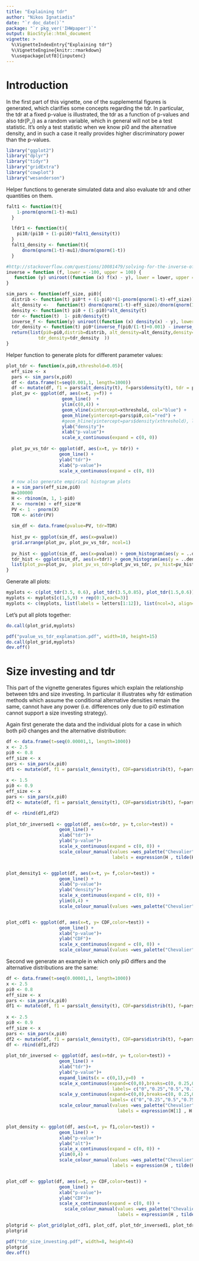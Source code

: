 ```yaml
---
title: "Explaining tdr"
author: "Nikos Ignatiadis"
date: "`r doc_date()`"
package: "`r pkg_ver('IHWpaper')`"
output: BiocStyle::html_document
vignette: >
  %\VignetteIndexEntry{"Explaining tdr"}
  %\VignetteEngine{knitr::rmarkdown}
  %\usepackage[utf8]{inputenc}
---
```


# Introduction
In the first part of this vignette, one of the supplemental figures is generated, which clarifies some concepts regarding the tdr. In particular, the tdr at a fixed p-value is illustrated, the tdr as a function of p-values and also tdr(P_i) as a random variable, which in general will not be a test statistic. It's only a test statistic when we know pi0 and the alternative density, and in such a case it really provides higher discriminatory power than the p-values.


```r
library("ggplot2")
library("dplyr")
library("tidyr")
library("gridExtra")
library("cowplot")
library("wesanderson")
```

Helper functions to generate simulated data and also evaluate tdr and other quantities on them.
```r
falt1 <- function(t){
    1-pnorm(qnorm(1-t)-mu1)
  }

  lfdr1 <- function(t){
    pi10/(pi10 + (1-pi10)*falt1_density(t))
  }
  falt1_density <- function(t){
      dnorm(qnorm(1-t)-mu1)/dnorm(qnorm(1-t))
  }

#http://stackoverflow.com/questions/10081479/solving-for-the-inverse-of-a-function-in-r
inverse = function (f, lower = -100, upper = 100) {
   function (y) uniroot((function (x) f(x) - y), lower = lower, upper = upper)[1]$roo
}

sim_pars <- function(eff_size, pi0){
  distrib <- function(t) pi0*t + (1-pi0)*(1-pnorm(qnorm(1-t)-eff_size))
  alt_density <-   function(t) dnorm(qnorm(1-t)-eff_size)/dnorm(qnorm(1-t))
  density <- function(t) pi0 + (1-pi0)*alt_density(t)
  tdr <- function(t)  1- pi0/density(t)
  inverse_f <- function(y) uniroot((function (x) density(x) - y), lower = 0.001, upper = 0.999)[1]$root
  tdr_density <- function(t) pi0*(inverse_f(pi0/(1-t)+0.001) - inverse_f(pi0/(1-t)-0.001))/0.002
  return(list(pi0=pi0,distrib=distrib, alt_density=alt_density,density=density, tdr=tdr, inverse_f=inverse_f,
            tdr_density=tdr_density  ))
}

````

Helper function to generate plots for different parameter values:
```r
plot_tdr <- function(x,pi0,xthreshold=0.05){
  eff_size <- x
  pars <- sim_pars(x,pi0)
  df <- data.frame(t=seq(0.001,1, length=1000))
  df <- mutate(df, f1 = pars$alt_density(t), f=pars$density(t), tdr = pars$tdr(t))
  plot_pv <- ggplot(df, aes(x=t, y=f)) + 
                     geom_line()  + 
                     ylim(c(0,4)) + 
                     geom_vline(xintercept=xthreshold, col="blue") + 
                     geom_hline(yintercept=pars$pi0,col="red") +
                     #geom_hline(yintercept=pars$density(xthreshold), linetype=2)+
                     ylab("density")+
                     xlab("p-value")+
                     scale_x_continuous(expand = c(0, 0)) 
  
  plot_pv_vs_tdr <- ggplot(df, aes(x=t, y= tdr)) + 
                    geom_line() +
                    ylab("tdr")+
                    xlab("p-value")+
                    scale_x_continuous(expand = c(0, 0)) 
  
  # now also generate empirical histogram plots
  a = sim_pars(eff_size,pi0)
  m=100000
  H <- rbinom(m, 1, 1-pi0)
  X <- rnorm(m) + eff_size*H
  PV <- 1 - pnorm(X)
  TDR <- a$tdr(PV)
  
  sim_df <- data.frame(pvalue=PV, tdr=TDR)
  
  hist_pv <- ggplot(sim_df, aes(x=pvalue))
  grid.arrange(plot_pv, plot_pv_vs_tdr, ncol=1)
  
  pv_hist <- ggplot(sim_df, aes(x=pvalue)) + geom_histogram(aes(y = ..density..),binwidth=0.036, colour = "darkgreen", fill = "white") + xlab("p-value")
  tdr_hist <- ggplot(sim_df, aes(x=tdr)) + geom_histogram(aes(y = ..density..),binwidth=0.036, colour = "darkgreen", fill = "white") + xlab("tdr")
  list(plot_pv=plot_pv,  plot_pv_vs_tdr=plot_pv_vs_tdr, pv_hist=pv_hist, tdr_hist=tdr_hist)
}
```
Generate all plots:
```r
myplots <- c(plot_tdr(3.5, 0.6), plot_tdr(3.5,0.85), plot_tdr(1.5,0.6))
myplots <- myplots[c(1,5,9) + rep(0:3,each=3)]
myplots <- c(myplots, list(labels = letters[1:12]), list(ncol=3, align="hv"))
```

Let's put all plots together:
```r
do.call(plot_grid,myplots)
```

```r
pdf("pvalue_vs_tdr_explanation.pdf", width=10, height=15)
do.call(plot_grid,myplots)
dev.off()
```


# Size investing and tdr
This part of the vignette generates figures which explain the relationship between tdrs and size investing. In particular it illustrates why fdr estimation methods which assume the conditional alternative densities remain the same, cannot have any power (i.e. differences only due to pi0 estimation cannot support a size investing strategy).

Again first generate the data and the individual plots for a case in which both pi0 changes and the alternative distribution:
```r

df <- data.frame(t=seq(0.00001,1, length=1000))
x <- 2.5
pi0 <- 0.8
eff_size <- x
pars <- sim_pars(x,pi0)
df1 <- mutate(df, f1 = pars$alt_density(t), CDF=pars$distrib(t), f=pars$density(t), tdr = pars$tdr(t), test = "1")
  
x <- 1.5
pi0 <- 0.9
eff_size <- x
pars <- sim_pars(x,pi0)
df2 <- mutate(df, f1 = pars$alt_density(t), CDF=pars$distrib(t), f=pars$density(t), tdr = pars$tdr(t), test = "2")

df <- rbind(df1,df2)
  
plot_tdr_inversed1 <- ggplot(df, aes(x=tdr, y= t,color=test)) + 
                    geom_line() +
                    xlab("tdr")+
                    ylab("p-value")+
                    scale_x_continuous(expand = c(0, 0)) +
                    scale_colour_manual(values =wes_palette("Chevalier")[c(1,4)], name='',
                                        labels = expression(H , tilde(H)))


plot_density1 <- ggplot(df, aes(x=t, y= f,color=test)) + 
                    geom_line() +
                    xlab("p-value")+
                    ylab("density")+
                    scale_x_continuous(expand = c(0, 0)) +
                    ylim(0,4) +
                    scale_colour_manual(values =wes_palette("Chevalier")[c(1,4)], name='',labels = expression(H , tilde(H)))


plot_cdf1 <- ggplot(df, aes(x=t, y= CDF,color=test)) + 
                    geom_line() +
                    xlab("p-value")+
                    ylab("CDF")+
                    scale_x_continuous(expand = c(0, 0)) +
                    scale_colour_manual(values =wes_palette("Chevalier")[c(1,4)], name='',labels = expression(H , tilde(H)))

```

Second we generate an example in which only pi0 differs and the alternative distributions are the same:

```r
df <- data.frame(t=seq(0.00001,1, length=1000))
x <- 2.5
pi0 <- 0.8
eff_size <- x
pars <- sim_pars(x,pi0)
df1 <- mutate(df, f1 = pars$alt_density(t), CDF=pars$distrib(t), f=pars$density(t), tdr = pars$tdr(t), test = "1")
  
x <- 2.5
pi0 <- 0.9
eff_size <- x
pars <- sim_pars(x,pi0)
df2 <- mutate(df, f1 = pars$alt_density(t), CDF=pars$distrib(t), f=pars$density(t), tdr = pars$tdr(t), test = "2")
df <- rbind(df1,df2)
  
plot_tdr_inversed <- ggplot(df, aes(x=tdr, y= t,color=test)) + 
                    geom_line() +
                    xlab("tdr")+
                    ylab("p-value")+
                    expand_limits(x = c(0,1),y=0)  +
                    scale_x_continuous(expand=c(0,0),breaks=c(0, 0.25,0.5, 0.75,1),
                                        labels= c("0","0.25","0.5","0.75","1"))   +  
                    scale_y_continuous(expand=c(0,0),breaks=c(0, 0.25,0.5, 0.75,1),
                                       labels= c("0","0.25","0.5","0.75","1"))   +  
                    scale_colour_manual(values =wes_palette("Chevalier")[c(1,4)], name='',
                                          labels = expression(H[1] , H[2]))


plot_density <- ggplot(df, aes(x=t, y= f1,color=test)) + 
                    geom_line() +
                    xlab("p-value")+
                    ylab("alt")+
                    scale_x_continuous(expand = c(0, 0)) +
                    ylim(0,4) +
                    scale_colour_manual(values =wes_palette("Chevalier")[c(1,4)], name='',
                                        labels = expression(H , tilde(H)))


plot_cdf <- ggplot(df, aes(x=t, y= CDF,color=test)) + 
                    geom_line() +
                    xlab("p-value")+
                    ylab("CDF")+
                    scale_x_continuous(expand = c(0, 0)) +
                      scale_colour_manual(values =wes_palette("Chevalier")[c(1,4)], name='',
                                          labels = expression(H , tilde(H)))
```

```r
plotgrid <- plot_grid(plot_cdf1, plot_cdf, plot_tdr_inversed1, plot_tdr_inversed, labels = letters[1:4], ncol=2, align="hv")
plotgrid
```

```r
pdf("tdr_size_investing.pdf", width=8, height=6)
plotgrid
dev.off()
```
